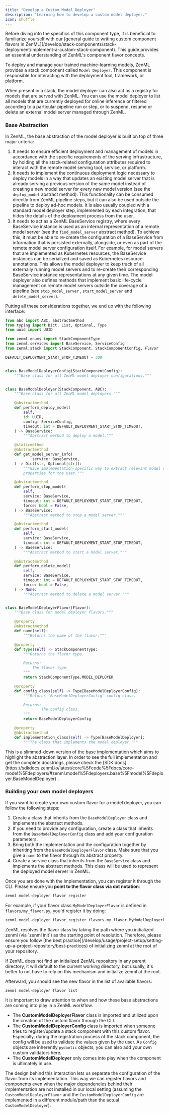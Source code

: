 ```yaml
---
title: "Develop a Custom Model Deployer"
description: "Learning how to develop a custom model deployer."
icon: shuffle
---
```


<Info>
    Before diving into the specifics of this component type, it is beneficial to familiarize yourself with our [general guide to writing custom component flavors in ZenML](/develop/stack-components/stack-deployment/implement-a-custom-stack-component). This guide provides an essential understanding of ZenML's component flavor concepts.
</Info>

To deploy and manage your trained machine-learning models, ZenML provides a stack component called `Model Deployer`. This component is responsible for interacting with the deployment tool, framework, or platform.

When present in a stack, the model deployer can also act as a registry for models that are served with ZenML. You can use the model deployer to list all models that are currently deployed for online inference or filtered according to a particular pipeline run or step, or to suspend, resume or delete an external model server managed through ZenML.

### Base Abstraction

In ZenML, the base abstraction of the model deployer is built on top of three major criteria:

1. It needs to ensure efficient deployment and management of models in accordance with the specific requirements of the serving infrastructure, by holding all the stack-related configuration attributes required to interact with the remote model serving tool, service, or platform.
2. It needs to implement the continuous deployment logic necessary to deploy models in a way that updates an existing model server that is already serving a previous version of the same model instead of creating a new model server for every new model version (see the `deploy_model` abstract method). This functionality can be consumed directly from ZenML pipeline steps, but it can also be used outside the pipeline to deploy ad-hoc models. It is also usually coupled with a standard model deployer step, implemented by each integration, that hides the details of the deployment process from the user.
3. It needs to act as a ZenML BaseService registry, where every BaseService instance is used as an internal representation of a remote model server (see the `find_model_server` abstract method). To achieve this, it must be able to re-create the configuration of a BaseService from information that is persisted externally, alongside, or even as part of the remote model server configuration itself. For example, for model servers that are implemented as Kubernetes resources, the BaseService instances can be serialized and saved as Kubernetes resource annotations. This allows the model deployer to keep track of all externally running model servers and to re-create their corresponding BaseService instance representations at any given time. The model deployer also defines methods that implement basic life-cycle management on remote model servers outside the coverage of a pipeline (see `stop_model_server` , `start_model_server` and `delete_model_server`).

Putting all these considerations together, we end up with the following interface:

```py
from abc import ABC, abstractmethod
from typing import Dict, List, Optional, Type
from uuid import UUID

from zenml.enums import StackComponentType
from zenml.services import BaseService, ServiceConfig
from zenml.stack import StackComponent, StackComponentConfig, Flavor

DEFAULT_DEPLOYMENT_START_STOP_TIMEOUT = 300


class BaseModelDeployerConfig(StackComponentConfig):
    """Base class for all ZenML model deployer configurations."""


class BaseModelDeployer(StackComponent, ABC):
    """Base class for all ZenML model deployers."""

    @abstractmethod
    def perform_deploy_model(
        self,
        id: UUID,
        config: ServiceConfig,
        timeout: int = DEFAULT_DEPLOYMENT_START_STOP_TIMEOUT,
    ) -> BaseService:
        """Abstract method to deploy a model."""

    @staticmethod
    @abstractmethod
    def get_model_server_info(
            service: BaseService,
    ) -> Dict[str, Optional[str]]:
        """Give implementation-specific way to extract relevant model server
        properties for the user."""

    @abstractmethod
    def perform_stop_model(
        self,
        service: BaseService,
        timeout: int = DEFAULT_DEPLOYMENT_START_STOP_TIMEOUT,
        force: bool = False,
    ) -> BaseService:
        """Abstract method to stop a model server."""

    @abstractmethod
    def perform_start_model(
        self,
        service: BaseService,
        timeout: int = DEFAULT_DEPLOYMENT_START_STOP_TIMEOUT,
    ) -> BaseService:
        """Abstract method to start a model server."""

    @abstractmethod
    def perform_delete_model(
        self,
        service: BaseService,
        timeout: int = DEFAULT_DEPLOYMENT_START_STOP_TIMEOUT,
        force: bool = False,
    ) -> None:
        """Abstract method to delete a model server."""


class BaseModelDeployerFlavor(Flavor):
    """Base class for model deployer flavors."""

    @property
    @abstractmethod
    def name(self):
        """Returns the name of the flavor."""

    @property
    def type(self) -> StackComponentType:
        """Returns the flavor type.

        Returns:
            The flavor type.
        """
        return StackComponentType.MODEL_DEPLOYER

    @property
    def config_class(self) -> Type[BaseModelDeployerConfig]:
        """Returns `BaseModelDeployerConfig` config class.

        Returns:
                The config class.
        """
        return BaseModelDeployerConfig

    @property
    @abstractmethod
    def implementation_class(self) -> Type[BaseModelDeployer]:
        """The class that implements the model deployer."""
```

<Info>
    This is a slimmed-down version of the base implementation which aims to highlight the abstraction layer. In order to see the full implementation and get the complete docstrings, please check the [SDK docs](https://sdkdocs.zenml.io/latest/core%5Fcode%5Fdocs/core-model%5Fdeployers/#zenml.model%5Fdeployers.base%5Fmodel%5Fdeployer.BaseModelDeployer) .
</Info>

### Building your own model deployers

If you want to create your own custom flavor for a model deployer, you can follow the following steps:

1. Create a class that inherits from the `BaseModelDeployer` class and implements the abstract methods.
2. If you need to provide any configuration, create a class that inherits from the `BaseModelDeployerConfig` class and add your configuration parameters.
3. Bring both the implementation and the configuration together by inheriting from the `BaseModelDeployerFlavor` class. Make sure that you give a `name` to the flavor through its abstract property.
4. Create a service class that inherits from the `BaseService` class and implements the abstract methods. This class will be used to represent the deployed model server in ZenML.

Once you are done with the implementation, you can register it through the CLI. Please ensure you **point to the flavor class via dot notation**:
```bash
zenml model-deployer flavor register
```

For example, if your flavor class `MyModelDeployerFlavor` is defined in `flavors/my_flavor.py`, you'd register it by doing:

```bash
zenml model-deployer flavor register flavors.my_flavor.MyModelDeployerFlavor
```

<Note>
ZenML resolves the flavor class by taking the path where you initialized zenml (via `zenml init`) as the starting point of resolution. Therefore, please ensure you follow [the best practice](/develop/usage/project-setup/setting-up-a-project-repository/best-practices) of initializing zenml at the root of your repository.

If ZenML does not find an initialized ZenML repository in any parent directory, it will default to the current working directory, but usually, it's better to not have to rely on this mechanism and initialize zenml at the root.
</Note>

Afterward, you should see the new flavor in the list of available flavors:


```bash
zenml model-deployer flavor list
```

<Note>
It is important to draw attention to when and how these base abstractions are coming into play in a ZenML workflow.

* The **CustomModelDeployerFlavor** class is imported and utilized upon the creation of the custom flavor through the CLI.
* The **CustomModelDeployerConfig** class is imported when someone tries to register/update a stack component with this custom flavor. Especially, during the registration process of the stack component, the config will be used to validate the values given by the user. As `Config` objects are inherently `pydantic` objects, you can also add your own custom validators here.
* The **CustomModelDeployer** only comes into play when the component is ultimately in use.

The design behind this interaction lets us separate the configuration of the flavor from its implementation. This way we can register flavors and components even when the major dependencies behind their implementation are not installed in our local setting (assuming the `CustomModelDeployerFlavor` and the `CustomModelDeployerConfig` are implemented in a different module/path than the actual `CustomModelDeployer`).
</Note>

